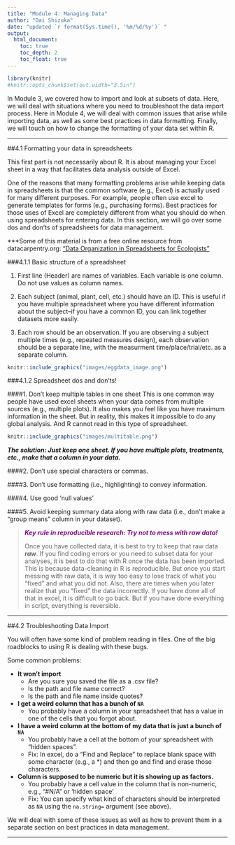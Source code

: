 ```yaml
---
title: "Module 4: Managing Data"
author: "Dai Shizuka"
date: "updated `r format(Sys.time(), '%m/%d/%y')` "
output: 
  html_document:
    toc: true
    toc_depth: 2
    toc_float: true
---
```



```r
library(knitr)
#knitr::opts_chunk$set(out.width="3.5in")
```

In Module 3, we covered how to import and look at subsets of data. Here, we will deal with situations where you need to troubleshoot the data import process. Here in Module 4, we will deal with common issues that arise while importing data, as well as some best practices in data formatting. Finally, we will touch on how to change the formatting of your data set within R. 

***

##4.1 Formatting your data in spreadsheets

This first part is not necessarily about R. It is about managing your Excel sheet in a way that facilitates data analysis outside of Excel.

One of the reasons that many formatting problems arise while keeping data in spreadsheets is that the common software (e.g., Excel) is actually used for many different purposes. For example, people often use excel to generate templates for forms (e.g., purchasing forms). Best practices for those uses of Excel are completely different from what you should do when using spreadsheets for entering data. In this section, we will go over some dos and don'ts of spreadsheets for data management.

***Some of this material is from a free online resource from datacarpentry.org: ["Data Organization in Spreadsheets for Ecologists"](https://datacarpentry.org/spreadsheet-ecology-lesson/)

###4.1.1 Basic structure of a spreadsheet

1. First line (Header) are names of variables. Each variable is one column. Do not use values as column names.

2. Each subject (animal, plant, cell, etc.) should have an ID. This is useful if you have multiple spreadsheet where you have different information about the subject--if you have a common ID, you can link together datasets more easily.

3. Each row should be an observation. If you are observing a subject multiple times (e.g., repeated measures design), each observation should be a separate line, with the measurment time/place/trial/etc. as a separate column. 

```r
knitr::include_graphics("images/eggdata_image.png")
```

###4.1.2 Spreadsheet dos and don'ts!

####1. Don't keep multiple tables in one sheet
This is one common way people have used excel sheets when your data comes from multiple sources (e.g., multiple plots). It also makes you feel like you have maximum information in the sheet. But in reality, this makes it impossible to do any global analysis. And R cannot read in this type of spreadsheet.

```r
knitr::include_graphics("images/multitable.png")
```


***The solution: Just keep one sheet. If you have multiple plots, treatments, etc., make that a column in your data.***


####2. Don't use special characters or commas. 

####3. Don't use formatting (i.e., highlighting) to convey information.

####4. Use good 'null values'

####5. Avoid keeping summary data along with raw data (i.e., don't make a "group means" column in your dataset). 



><span style="color:purple">***Key rule in reproducible research: Try not to mess with raw data! ***</span>
>
>Once you have collected data, it is best to try to keep that raw data ***raw***. If you find coding errors or you need to subset data for your analyses, it is best to do that with R once the data has been imported. This is because data-cleaning in R is reproducible. But once you start messing with raw data, it is way too easy to lose track of what you "fixed" and what you did not. Also, there are times when you later realize that you "fixed" the data incorrectly. If you have done all of that in excel, it is difficult to go back. But if you have done everything in script, everything is reversible. 


***

##4.2 Troubleshooting Data Import

You will often have some kind of problem reading in files. One of the big roadblocks to using R is dealing with these bugs. 

Some common problems:  

* **It won't import**
    + Are you sure you saved the file as a .csv file? 
    + Is the path and file name correct?
    + Is the path and file name inside quotes?
    
* **I get a weird column that has a bunch of `NA`**
    + You probably have a column in your spreadsheet that has a value in one of the cells that you forgot about.
    
* **I have a weird column at the bottom of my data that is just a bunch of `NA`**
    + You probably have a cell at the bottom of your spreadsheet with "hidden spaces".
    + Fix: In excel, do a "Find and Replace" to replace blank space with some character (e.g., a *) and then go and find and erase those characters.

* **Column is supposed to be numeric but it is showing up as factors.**
    + You probably have a cell value in the column that is non-numeric, e.g., "#N/A" or 'hidden space'
    + Fix: You can specify what kind of characters should be interpreted as `NA` using the `na.string=` argument (see above).

We will deal with some of these issues as well as how to prevent them in a separate section on best practices in data management. 

***